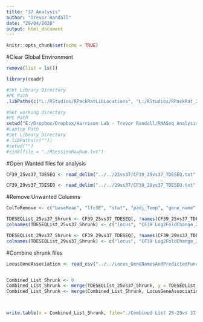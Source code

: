 ```yaml
---
title: "37 Analysis"
author: "Trevor Randall"
date: "29/04/2020"
output: html_document
---
```


```r
knitr::opts_chunk$set(echo = TRUE)
```

#Clear Global Environment
```r
remove(list = ls())
```

```r
library(readr)
```

```r
#Set Library Directory
#PC Path
.libPaths(c("L:/RStudios/RPackRatLibLocations", "L:/RStudios/RPackRat_2019_04_DESEQLibs"))

#Set working directory
#PC Path
setwd("E:/Dropbox/Dropbox/Harrison Lab - Trevor Randall/RNASeq Analysis/RNASeqAnlyPkrat_2020_03/Analysis Temp X vs X/Secondary Analyses/37 C Analysis")
#Laptop Path
#Set Library Directory
#.libPaths(c(""))
#setwd("")
#sink(file = "./RSessionRawRun.txt") 
```

#Open Wanted files for analysis
```r
CF39_25vs37_TDESEQ <- read_delim("../../25vs37/CF39_25vs37_TDESEQ.txt", "\t", escape_double = FALSE, trim_ws = TRUE)

CF39_29vs37_TDESEQ <- read_delim("../../29vs37/CF39_29vs37_TDESEQ.txt", "\t", escape_double = FALSE, trim_ws = TRUE)

```

#Remove Unwanted Columns
```r
ColToRemove <- c("baseMean", "lfcSE", "stat", "padj_Temp", "gene_name", "gene_discription", "raw_locus", "gene", "product", "locusNumber", "pvalue")

TDESEQList_25vs37_Shrunk <- CF39_25vs37_TDESEQ[, !names(CF39_25vs37_TDESEQ) %in% ColToRemove, drop = F]
colnames(TDESEQList_25vs37_Shrunk) <- c("locus", "CF39 Log2FoldChange_25vs37",  "CF39 padj_25vs37")

TDESEQList_29vs37_Shrunk <- CF39_29vs37_TDESEQ[, !names(CF39_29vs37_TDESEQ) %in% ColToRemove, drop = F]
colnames(TDESEQList_29vs37_Shrunk) <- c("locus", "CF39 Log2FoldChange_29vs37",  "CF39 padj_29vs37")
```


#Combine shrunk files
```r
LocusGeneAssociation <- read_csv("../../Locus_GeneNamesAndPredictedFunction.csv")


Combined_List_Shrunk <- 0
Combined_List_Shrunk <- merge(TDESEQList_25vs37_Shrunk, y = TDESEQList_29vs37_Shrunk, by.x= "locus", by.y = "locus", all.x = T, all.y = T)
Combined_List_Shrunk <- merge(Combined_List_Shrunk, LocusGeneAssociation, by = "locus")



write.table(x = Combined_List_Shrunk, file="./Combined List 25-29vs 37 Analysis Shrunk.txt", sep="\t", row.names=FALSE, col.names=colnames(Combined_List_Shrunk), quote=F)
```

